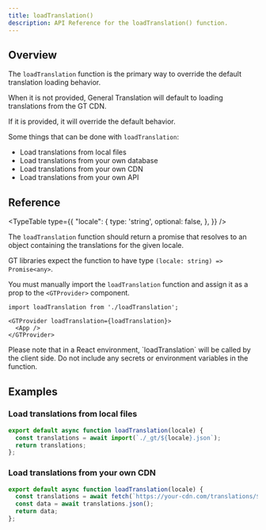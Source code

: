 ```yaml
---
title: loadTranslation()
description: API Reference for the loadTranslation() function.
---
```


## Overview

The `loadTranslation` function is the primary way to override the default translation loading behavior.

When it is not provided, General Translation will default to loading translations from the GT CDN.

If it is provided, it will override the default behavior.

Some things that can be done with `loadTranslation`:

- Load translations from local files
- Load translations from your own database
- Load translations from your own CDN
- Load translations from your own API

## Reference

<TypeTable
  type={{
    "locale": {
        type: 'string',
        optional: false,
    },
  }}
/>

The `loadTranslation` function should return a promise that resolves to an object containing the translations for the given locale.

GT libraries expect the function to have type `(locale: string) => Promise<any>`.

You must manually import the `loadTranslation` function and assign it as a prop to the `<GTProvider>` component.

```tsx
import loadTranslation from './loadTranslation';

<GTProvider loadTranslation={loadTranslation}>
  <App />
</GTProvider>
```

<Callout type="warn">
Please note that in a React environment, `loadTranslation` will be called by the client side.
Do not include any secrets or environment variables in the function.
</Callout>

## Examples

### Load translations from local files

```js title="loadTranslation.js"
export default async function loadTranslation(locale) {
  const translations = await import(`./_gt/${locale}.json`);
  return translations;
};
```

### Load translations from your own CDN

```js title="loadTranslation.js"
export default async function loadTranslation(locale) {
  const translations = await fetch(`https://your-cdn.com/translations/${locale}.json`);
  const data = await translations.json();
  return data;
};
```
